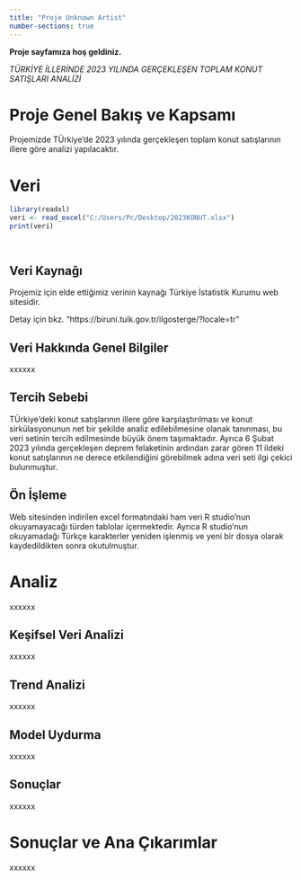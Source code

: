 ```yaml
---
title: "Proje Unknown Artist"
number-sections: true
---
```


**Proje sayfamıza hoş geldiniz.**

*TÜRKİYE İLLERİNDE 2023 YILINDA GERÇEKLEŞEN TOPLAM KONUT SATIŞLARI ANALİZİ*



# Proje Genel Bakış ve Kapsamı

Projemizde TÜrkiye'de 2023 yılında gerçekleşen toplam konut satışlarının illere göre analizi yapılacaktır.

# Veri

```r
library(readxl)
veri <- read_excel("C:/Users/Pc/Desktop/2023KONUT.xlsx")
print(veri)

```

## 

```{}
```

## Veri Kaynağı

Projemiz için elde ettiğimiz verinin kaynağı Türkiye İstatistik Kurumu web sitesidir.

Detay için bkz. "https://biruni.tuik.gov.tr/ilgosterge/?locale=tr"

## Veri Hakkında Genel Bilgiler

xxxxxx

## Tercih Sebebi

TÜrkiye'deki konut satışlarının illere göre karşılaştırılması ve konut sirkülasyonunun net bir şekilde analiz edilebilmesine olanak tanınması, bu veri setinin tercih edilmesinde büyük önem taşımaktadır. Ayrıca 6 Şubat 2023 yılında gerçekleşen deprem felaketinin ardından zarar gören 11 ildeki konut satışlarının ne derece etkilendiğini görebilmek adına veri seti ilgi çekici bulunmuştur.

## Ön İşleme

Web sitesinden indirilen excel formatındaki ham veri R studio'nun okuyamayacağı türden tablolar içermektedir. Ayrıca R studio'nun okuyamadağı Türkçe karakterler yeniden işlenmiş ve yeni bir dosya olarak kaydedildikten sonra okutulmuştur. 

# Analiz

xxxxxx

## Keşifsel Veri Analizi

xxxxxx

## Trend Analizi

xxxxxx

## Model Uydurma

xxxxxx

## Sonuçlar

xxxxxx

# Sonuçlar ve Ana Çıkarımlar

xxxxxx
